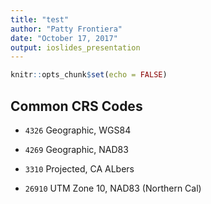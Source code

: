 ```yaml
---
title: "test"
author: "Patty Frontiera"
date: "October 17, 2017"
output: ioslides_presentation
---
```


```r
knitr::opts_chunk$set(echo = FALSE)
```
 
## Common CRS Codes

* `4326` Geographic, WGS84

* `4269` Geographic, NAD83

* `3310` Projected, CA ALbers

* `26910` UTM Zone 10, NAD83 (Northern Cal)